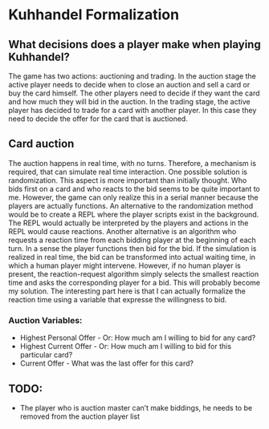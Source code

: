 Kuhhandel Formalization
========================================================

What decisions does a player make when playing Kuhhandel?
---------------------------------------------------------
The game has two actions: auctioning and trading. In the auction stage the active player needs to decide when to close an auction and sell a card or buy the card himself. The other players need to decide if they want the card and how much they will bid in the auction. In the trading stage, the active player has decided to trade for a card with another player. In this case they need to decide the offer for the card that is auctioned.

Card auction
--------------------------------------------------------
The auction happens in real time, with no turns. Therefore, a mechanism is required, that can simulate real time interaction. One possible solution is randomization. This aspect is more important than initially thought. Who bids first on a card and who reacts to the bid seems to be quite important to me. However, the game can only realize this in a serial manner because the players are actually functions. An alternative to the randomization method would be to create a REPL where the player scripts exist in the background. The REPL would actually be interpreted by the players and actions in the REPL would cause reactions.
Another alternative is an algorithm who requests a reaction time from each bidding player at the beginning of each turn. In a sense the player functions then bid for the bid. If the simulation is realized in real time, the bid can be transformed into actual waiting time, in which a human player might intervene. However, if no human player is present, the reaction-request algorithm simply selects the smallest reaction time and asks the corresponding player for a bid. This will probably become my solution. The interesting part here is that I can actually formalize the reaction time using a variable that expresse the willingness to bid.

### Auction Variables:

* Highest Personal Offer - Or: How much am I willing to bid for any card?
* Highest Current Offer - Or: How much am I willing to bid for this particular card?
* Current Offer - What was the last offer for this card?

TODO:
------------------------------------------
* The player who is auction master can't make biddings, he needs to be removed from the auction player list